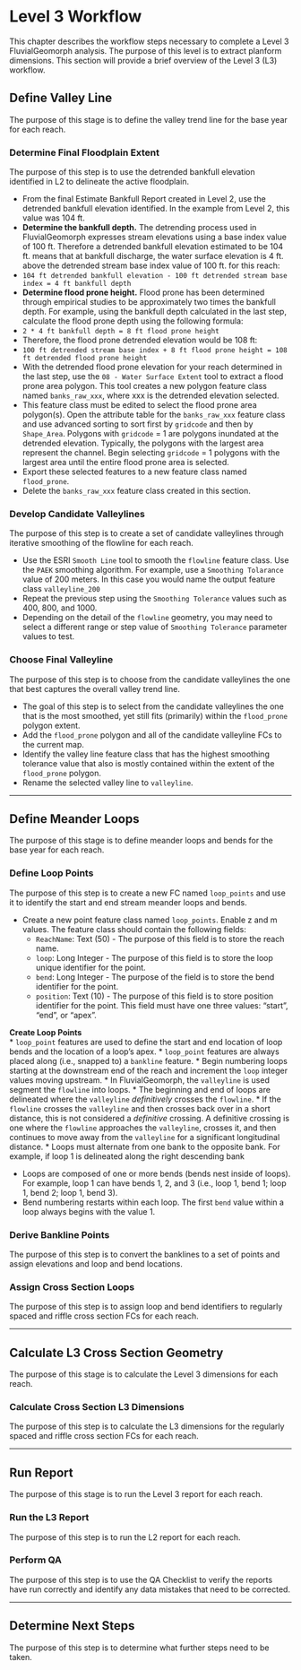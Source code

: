 # Level 3 Workflow
This chapter describes the workflow steps necessary to complete a Level 3 FluvialGeomorph analysis. The purpose of this level is to extract planform dimensions. This section will provide a brief overview of the Level 3 (L3) workflow.

## Define Valley Line
The purpose of this stage is to define the valley trend line for the base year for each reach. 

### Determine Final Floodplain Extent
The purpose of this step is to use the detrended bankfull elevation identified in L2 to delineate the active floodplain. 

* From the final Estimate Bankfull Report created in Level 2, use the detrended bankfull elevation identified. In the example from Level 2, this value was 104 ft. 
* **Determine the bankfull depth.** The detrending process used in FluvialGeomorph expresses stream elevations using a base index value of 100 ft. Therefore a detrended bankfull elevation estimated to be 104 ft. means that at bankfull discharge, the water surface elevation is 4 ft. above the detrended stream base index value of 100 ft. for this reach: 
 * ```104 ft detrended bankfull elevation - 100 ft detrended stream base index = 4 ft bankfull depth```
* **Determine flood prone height.** Flood prone has been determined through empirical studies to be approximately two times the bankfull depth. For example, using the bankfull depth calculated in the last step, calculate the flood prone depth using the following formula:
* ```2 * 4 ft bankfull depth = 8 ft flood prone height``` 
* Therefore, the flood prone detrended elevation would be 108 ft: 
* ```100 ft detrended stream base index + 8 ft flood prone height = 108 ft detrended flood prone height```
* With the detrended flood prone elevation for your reach determined in the last step, use the `08 - Water Surface Extent` tool to extract a flood prone area polygon. This tool creates a new polygon feature class named `banks_raw_xxx`, where xxx is the detrended elevation selected. 
* This feature class must be edited to select the flood prone area polygon(s). Open the attribute table for the `banks_raw_xxx` feature class and use advanced sorting to sort first by `gridcode` and then by `Shape_Area`. Polygons with `gridcode` = 1 are polygons inundated at the detrended elevation. Typically, the polygons with the largest area represent the channel. Begin selecting `gridcode` = 1 polygons with the largest area until the entire flood prone area is selected. 
* Export these selected features to a new feature class named `flood_prone`. 
* Delete the `banks_raw_xxx` feature class created in this section. 


### Develop Candidate Valleylines
The purpose of this step is to create a set of candidate valleylines through iterative smoothing of the flowline for each reach. 

* Use the ESRI `Smooth Line` tool to smooth the `flowline` feature class. Use the `PAEK` smoothing algorithm. For example, use a `Smoothing Tolarance` value of 200 meters. In this case you would name the output feature class `valleyline_200`
* Repeat the previous step using the `Smoothing Tolerance` values such as 400, 800, and 1000. 
* Depending on the detail of the `flowline` geometry, you may need to select a different range or step value of `Smoothing Tolerance` parameter values to test. 

### Choose Final Valleyline
The purpose of this step is to choose from the candidate valleylines the one that best captures the overall valley trend line. 

* The goal of this step is to select from the candidate valleylines the one that is the most smoothed, yet still fits (primarily) within the `flood_prone` polygon extent.
* Add the `flood_prone` polygon and all of the candidate valleyline FCs to the current map.
* Identify the valley line feature class that has the highest smoothing tolerance value that also is mostly contained within the extent of the `flood_prone` polygon. 
* Rename the selected valley line to `valleyline`. 


***

## Define Meander Loops
The purpose of this stage is to define meander loops and bends for the base year for each reach. 

### Define Loop Points
The purpose of this step is to create a new FC named `loop_points` and use it to identify the start and end stream meander loops and bends. 

* Create a new point feature class named `loop_points`. Enable z and m values. The feature class should contain the following fields:
    * `ReachName`: Text (50) - The purpose of this field is to store the reach name. 
    * `loop`: Long Integer - The purpose of this field is to store the loop unique identifier for the point. 
    * `bend`: Long Integer - The purpose of the field is to store the bend identifier for the point. 
    * `position`: Text (10) - The purpose of this field is to store position identifier for the point. This field must have one three values: "start", "end", or "apex". 

**Create Loop Points**   
* `loop_point` features are used to define the start and end location of loop bends and the location of a loop's apex. 
* `loop_point` features are always placed along (i.e., snapped to) a `bankline` feature. 
* Begin numbering loops starting at the downstream end of the reach and increment the `loop` integer values moving upstream. 
* In FluvialGeomorph, the `valleyline` is used segment the `flowline` into loops. 
* The beginning and end of loops are delineated where the `valleyline` *definitively* crosses the `flowline`. 
* If the `flowline` crosses the `valleyline` and then crosses back over in a short distance, this is not considered a *definitive* crossing. A definitive crossing is one where the `flowline` approaches the `valleyline`, crosses it, and then continues to move away from the `valleyline` for a significant longitudinal distance. 
* Loops must alternate from one bank to the opposite bank. For example, if loop 1 is delineated along the right descending bank

* Loops are composed of one or more bends (bends nest inside of loops). For example, loop 1 can have bends 1, 2, and 3 (i.e., loop 1, bend 1; loop 1, bend 2; loop 1, bend 3). 
* Bend numbering restarts within each loop. The first `bend` value within a loop always begins with the value 1. 

### Derive Bankline Points
The purpose of this step is to convert the banklines to a set of points and assign elevations and loop and bend locations. 

### Assign Cross Section Loops
The purpose of this step is to assign loop and bend identifiers to regularly spaced and riffle cross section FCs for each reach. 


***

## Calculate L3 Cross Section Geometry
The purpose of this stage is to calculate the Level 3 dimensions for each reach. 

### Calculate Cross Section L3 Dimensions
The purpose of this step is to calculate the L3 dimensions for the regularly spaced and riffle cross section FCs for each reach. 



***

## Run Report
The purpose of this stage is to run the Level 3 report for each reach. 

### Run the L3 Report
The purpose of this step is to run the L2 report for each reach. 

### Perform QA
The purpose of this step is to use the QA Checklist to verify the reports have run correctly and identify any data mistakes that need to be corrected. 



***

## Determine Next Steps
The purpose of this step is to determine what further steps need to be taken.